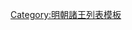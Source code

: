 {{ming|title=明朝興國諸王|ed=興國|head=[[成化]]二十三年（[[1487年]]）封。[[弘治 (明朝)|弘治]]七年（[[1494年]]）就藩[[安陸州]]|
{{ming/title}}
{{ming/list|興獻王|[[朱祐杬]]|朱見深、庶四子|[[1487年]]—[[1519年]]|[[成化]]二十三年封。[[弘治 (明朝)|弘治]]七年就藩安陸州。[[正德 (明朝)|正德]]十四年薨。後以子[[朱厚熜]]嗣大統，追尊'''知天守道洪德淵仁寬穆純聖恭簡敬文獻皇帝'''，廟號'''睿宗'''。}}
{{ming/list|興王|[[朱厚熜]]|朱祐杬、嫡二子|[[1521年]][[4月15日]]—[[5月27日]]|登基为帝，兴国取消}}
}}<noinclude>
[[Category:明朝諸王列表模板]]
</noinclude>